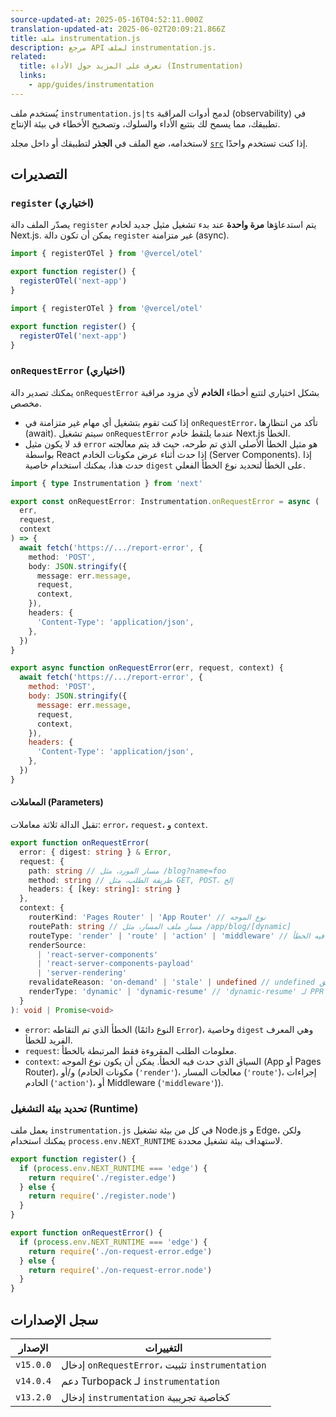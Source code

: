 ```yaml
---
source-updated-at: 2025-05-16T04:52:11.000Z
translation-updated-at: 2025-06-02T20:09:21.866Z
title: ملف instrumentation.js
description: مرجع API لملف instrumentation.js.
related:
  title: تعرف على المزيد حول الأداة (Instrumentation)
  links:
    - app/guides/instrumentation
---
```


يُستخدم ملف `instrumentation.js|ts` لدمج أدوات المراقبة (observability) في تطبيقك، مما يسمح لك بتتبع الأداء والسلوك، وتصحيح الأخطاء في بيئة الإنتاج.

لاستخدامه، ضع الملف في **الجذر** لتطبيقك أو داخل مجلد [`src`](/docs/app/api-reference/file-conventions/src-folder) إذا كنت تستخدم واحدًا.

## التصديرات

### `register` (اختياري)

يصدّر الملف دالة `register` يتم استدعاؤها **مرة واحدة** عند بدء تشغيل مثيل جديد لخادم Next.js. يمكن أن تكون دالة `register` غير متزامنة (async).

```ts filename="instrumentation.ts" switcher
import { registerOTel } from '@vercel/otel'

export function register() {
  registerOTel('next-app')
}
```

```js filename="instrumentation.js" switcher
import { registerOTel } from '@vercel/otel'

export function register() {
  registerOTel('next-app')
}
```

### `onRequestError` (اختياري)

يمكنك تصدير دالة `onRequestError` بشكل اختياري لتتبع أخطاء **الخادم** لأي مزود مراقبة مخصص.

- إذا كنت تقوم بتشغيل أي مهام غير متزامنة في `onRequestError`، تأكد من انتظارها (await). سيتم تشغيل `onRequestError` عندما يلتقط خادم Next.js الخطأ.
- قد لا يكون مثيل `error` هو مثيل الخطأ الأصلي الذي تم طرحه، حيث قد يتم معالجته بواسطة React إذا حدث أثناء عرض مكونات الخادم (Server Components). إذا حدث هذا، يمكنك استخدام خاصية `digest` على الخطأ لتحديد نوع الخطأ الفعلي.

```ts filename="instrumentation.ts" switcher
import { type Instrumentation } from 'next'

export const onRequestError: Instrumentation.onRequestError = async (
  err,
  request,
  context
) => {
  await fetch('https://.../report-error', {
    method: 'POST',
    body: JSON.stringify({
      message: err.message,
      request,
      context,
    }),
    headers: {
      'Content-Type': 'application/json',
    },
  })
}
```

```js filename="instrumentation.js" switcher
export async function onRequestError(err, request, context) {
  await fetch('https://.../report-error', {
    method: 'POST',
    body: JSON.stringify({
      message: err.message,
      request,
      context,
    }),
    headers: {
      'Content-Type': 'application/json',
    },
  })
}
```

#### المعاملات (Parameters)

تقبل الدالة ثلاثة معاملات: `error`، `request`، و `context`.

```ts filename="Types"
export function onRequestError(
  error: { digest: string } & Error,
  request: {
    path: string // مسار المورد، مثل /blog?name=foo
    method: string // طريقة الطلب، مثل GET, POST، إلخ
    headers: { [key: string]: string }
  },
  context: {
    routerKind: 'Pages Router' | 'App Router' // نوع الموجه
    routePath: string // مسار ملف المسار، مثل /app/blog/[dynamic]
    routeType: 'render' | 'route' | 'action' | 'middleware' // السياق الذي حدث فيه الخطأ
    renderSource:
      | 'react-server-components'
      | 'react-server-components-payload'
      | 'server-rendering'
    revalidateReason: 'on-demand' | 'stale' | undefined // undefined يعني طلبًا عاديًا بدون إعادة التحقق
    renderType: 'dynamic' | 'dynamic-resume' // 'dynamic-resume' لـ PPR
  }
): void | Promise<void>
```

- `error`: الخطأ الذي تم التقاطه (النوع دائمًا `Error`)، وخاصية `digest` وهي المعرف الفريد للخطأ.
- `request`: معلومات الطلب المقروءة فقط المرتبطة بالخطأ.
- `context`: السياق الذي حدث فيه الخطأ. يمكن أن يكون نوع الموجه (App أو Pages Router)، و/أو (مكونات الخادم (`'render'`)، معالجات المسار (`'route'`)، إجراءات الخادم (`'action'`)، أو Middleware (`'middleware'`)).

### تحديد بيئة التشغيل (Runtime)

يعمل ملف `instrumentation.js` في كل من بيئة تشغيل Node.js و Edge، ولكن يمكنك استخدام `process.env.NEXT_RUNTIME` لاستهداف بيئة تشغيل محددة.

```js filename="instrumentation.js"
export function register() {
  if (process.env.NEXT_RUNTIME === 'edge') {
    return require('./register.edge')
  } else {
    return require('./register.node')
  }
}

export function onRequestError() {
  if (process.env.NEXT_RUNTIME === 'edge') {
    return require('./on-request-error.edge')
  } else {
    return require('./on-request-error.node')
  }
}
```

## سجل الإصدارات

| الإصدار   | التغييرات                                                 |
| --------- | ------------------------------------------------------- |
| `v15.0.0` | إدخال `onRequestError`، تثبيت `instrumentation`          |
| `v14.0.4` | دعم Turbopack لـ `instrumentation`                       |
| `v13.2.0` | إدخال `instrumentation` كخاصية تجريبية                   |